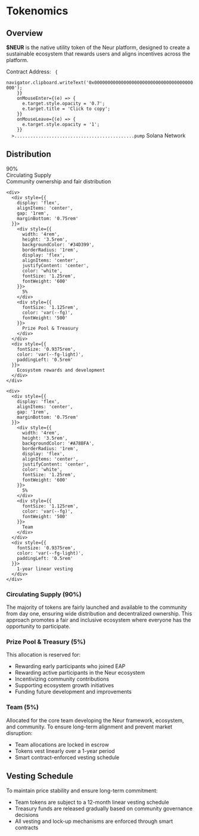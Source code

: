 # Tokenomics

## Overview

**$NEUR** is the native utility token of the Neur platform, designed to create a sustainable ecosystem that rewards users and aligns incentives across the platform.

<div style={{
  display: 'flex',
  alignItems: 'center',
  gap: '1rem',
  padding: '0.75rem 1rem',
  margin: '1rem 0',
  backgroundColor: 'rgba(0, 0, 0, 0.2)',
  borderRadius: '0.75rem',
  fontSize: '0.875rem',
}}>
  <span style={{ color: 'var(--fg-light)' }}>Contract Address:</span>
  <code 
    style={{ 
      color: 'var(--fg)',
      fontFamily: 'monospace',
      cursor: 'pointer',
      transition: 'opacity 0.2s ease',
    }}
    onClick={() => {
      navigator.clipboard.writeText('0x0000000000000000000000000000000000000000');
    }}
    onMouseEnter={(e) => {
      e.target.style.opacity = '0.7';
      e.target.title = 'Click to copy';
    }}
    onMouseLeave={(e) => {
      e.target.style.opacity = '1';
    }}
  >.............................................pump</code>
  <span style={{ 
    marginLeft: 'auto',
    color: 'var(--fg-light)',
    fontSize: '0.75rem' 
  }}>Solana Network</span>
</div>

## Distribution

<div style={{
  maxWidth: '800px',
  margin: '2rem auto',
  padding: '2rem',
  backgroundColor: 'var(--background)',
  borderRadius: '1.5rem',
}}>
  <div style={{
    display: 'flex',
    flexDirection: 'column',
    gap: '2.5rem',
  }}>
    <div>
      <div style={{
        display: 'flex',
        alignItems: 'center',
        gap: '1rem',
        marginBottom: '0.75rem'
      }}>
        <div style={{
          flex: '1',
          height: '3.5rem',
          backgroundColor: '#60A5FA',
          borderRadius: '1rem',
          display: 'flex',
          alignItems: 'center',
          paddingLeft: '1.5rem',
          color: 'white',
          fontSize: '1.25rem',
          fontWeight: '600'
        }}>
          90%
        </div>
        <div style={{ 
          fontSize: '1.125rem',
          color: 'var(--fg)',
          fontWeight: '500',
          minWidth: '160px' 
        }}>
          Circulating Supply
        </div>
      </div>
      <div style={{ 
        fontSize: '0.9375rem', 
        color: 'var(--fg-light)',
        paddingLeft: '0.5rem' 
      }}>
        Community ownership and fair distribution
      </div>
    </div>

    <div>
      <div style={{
        display: 'flex',
        alignItems: 'center',
        gap: '1rem',
        marginBottom: '0.75rem'
      }}>
        <div style={{
          width: '4rem',
          height: '3.5rem',
          backgroundColor: '#34D399',
          borderRadius: '1rem',
          display: 'flex',
          alignItems: 'center',
          justifyContent: 'center',
          color: 'white',
          fontSize: '1.25rem',
          fontWeight: '600'
        }}>
          5%
        </div>
        <div style={{ 
          fontSize: '1.125rem',
          color: 'var(--fg)',
          fontWeight: '500'
        }}>
          Prize Pool & Treasury
        </div>
      </div>
      <div style={{ 
        fontSize: '0.9375rem', 
        color: 'var(--fg-light)',
        paddingLeft: '0.5rem' 
      }}>
        Ecosystem rewards and development
      </div>
    </div>

    <div>
      <div style={{
        display: 'flex',
        alignItems: 'center',
        gap: '1rem',
        marginBottom: '0.75rem'
      }}>
        <div style={{
          width: '4rem',
          height: '3.5rem',
          backgroundColor: '#A78BFA',
          borderRadius: '1rem',
          display: 'flex',
          alignItems: 'center',
          justifyContent: 'center',
          color: 'white',
          fontSize: '1.25rem',
          fontWeight: '600'
        }}>
          5%
        </div>
        <div style={{ 
          fontSize: '1.125rem',
          color: 'var(--fg)',
          fontWeight: '500'
        }}>
          Team
        </div>
      </div>
      <div style={{ 
        fontSize: '0.9375rem', 
        color: 'var(--fg-light)',
        paddingLeft: '0.5rem' 
      }}>
        1-year linear vesting
      </div>
    </div>
  </div>
</div>

### Circulating Supply (90%)
The majority of tokens are fairly launched and available to the community from day one, ensuring wide distribution and decentralized ownership. This approach promotes a fair and inclusive ecosystem where everyone has the opportunity to participate.

### Prize Pool & Treasury (5%)
This allocation is reserved for:
- Rewarding early participants who joined EAP
- Rewarding active participants in the Neur ecosystem
- Incentivizing community contributions
- Supporting ecosystem growth initiatives
- Funding future development and improvements

### Team (5%)
Allocated for the core team developing the Neur framework, ecosystem, and community. To ensure long-term alignment and prevent market disruption:
- Team allocations are locked in escrow
- Tokens vest linearly over a 1-year period
- Smart contract-enforced vesting schedule

## Vesting Schedule

To maintain price stability and ensure long-term commitment:
- Team tokens are subject to a 12-month linear vesting schedule
- Treasury funds are released gradually based on community governance decisions
- All vesting and lock-up mechanisms are enforced through smart contracts

